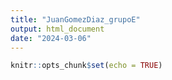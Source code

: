 ```yaml
---
title: "JuanGomezDiaz_grupoE"
output: html_document
date: "2024-03-06"
---
```


```r
knitr::opts_chunk$set(echo = TRUE)
```
